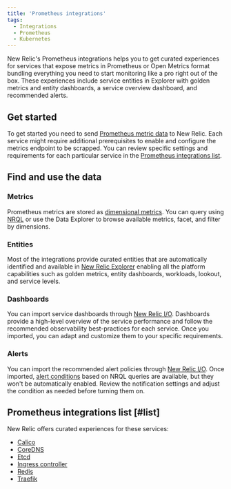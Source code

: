 ```yaml
---
title: 'Prometheus integrations'
tags:
  - Integrations
  - Prometheus
  - Kubernetes
---
```


New Relic's Prometheus integrations helps you to get curated experiences for services that expose metrics in Prometheus or Open Metrics format bundling everything you need to start monitoring like a pro right out of the box.
These experiences include service entities in Explorer with golden metrics and entity dashboards, a service overview dashboard, and recommended alerts. 

## Get started
To get started you need to send [Prometheus metric data](https://docs.newrelic.com/docs/infrastructure/prometheus-integrations/get-started/send-prometheus-metric-data-new-relic) to New Relic. 
Each service might require additional prerequisites to enable and configure the metrics endpoint to be scrapped. You can review specific settings and requirements for each particular service in the [Prometheus integrations list](/docs/infrastructure/prometheus-integrations/integrations-list/integrations-list-intro#list).

## Find and use the data

### Metrics

Prometheus metrics are stored as [dimensional metrics](/docs/data-apis/understand-data/metric-data/query-metric-data-type/). You can query using [NRQL](/docs/telemetry-data-platform/get-data/apis/query-metric-data-type/) or use the Data Explorer to browse available metrics, facet, and filter by dimensions.

### Entities
Most of the integrations provide curated entities that are automatically identified and available in [New Relic Explorer](/docs/new-relic-solutions/new-relic-one/core-concepts/new-relic-explorer-view-performance-across-apps-services-hosts/) enabling all the platform capabilities such as golden metrics, entity dashboards, workloads, lookout, and service levels. 

### Dashboards

You can import service dashboards through [New Relic I/O](https://onenr.io/06vjAmnD3jP). Dashboards provide a high-level overview of the service performance and follow the recommended observability best-practices for each service. Once you imported, you can adapt and customize them to your specific requirements. 

### Alerts

You can import the recommended alert policies through [New Relic I/O](https://onenr.io/06vjAmnD3jP). Once imported, [alert conditions](/docs/alerts-applied-intelligence/new-relic-alerts/alert-conditions/create-nrql-alert-conditions) based on NRQL queries are available, but they won't be automatically enabled. Review the notification settings and adjust the condition as needed before turning them on.

## Prometheus integrations list [#list]

New Relic offers curated experiences for these services:

* [Calico](/docs/infrastructure/prometheus-integrations/integrations-list/calico-integration)
* [CoreDNS](/docs/infrastructure/prometheus-integrations/integrations-list/core-dns-integration)
* [Etcd](/docs/infrastructure/prometheus-integrations/integrations-list/etcd-integration)
* [Ingress controller](/docs/infrastructure/prometheus-integrations/integrations-list/ingress-controller-integration)
* [Redis](/docs/infrastructure/prometheus-integrations/integrations-list/redis-integration)
* [Traefik](/docs/infrastructure/prometheus-integrations/integrations-list/traefik-integration)